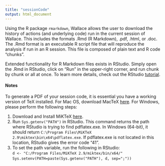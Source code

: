 ---
title: "sessionCode"
output: html_document
---

Using the R package `rmarkdown`, Wallace allows the user to download the history of actions (and underlying code) run in the current session of Wallace. This includes the formats .Rmd (R Markdown), .pdf, .html, or .doc. The .Rmd format is an executable R script file that will reproduce the analysis if run in an R session. This file is composed of plain text and R code "chunks".

Extended functionality for R Markdown files exists in RStudio. Simply open the .Rmd in RStudio, click on "Run" in the upper-right corner, and run chunk by chunk or all at once. To learn more details, check out the RStudio [tutorial](http://rmarkdown.rstudio.com/lesson-1.html).

#### Notes
To generate a PDF of your session code, it is essential you have a working version of TeX installed. For Mac OS, download MacTeX [here](http://www.tug.org/mactex/). For Windows, please perform the following steps:
  
1. Download and Install MiKTeX [here](http://miktex.org/2.9/setup/).
2. Run `Sys.getenv("PATH")` in RStudio. This command returns the path where RStudio is trying to find pdflatex.exe. In Windows (64-bit), it should return `C:\Program Files\MiKTeX 2.9\miktex\bin\x64\pdflatex.exe`. If pdflatex.exe is not located in this location, RStudio gives the error code "41".
3. To set the path variable, run the following in RStudio:  
`d <- "C:/Program Files/MiKTeX 2.9/miktex/bin/x64/"`  
`Sys.setenv(PATH=paste(Sys.getenv("PATH"), d, sep=";"))`
